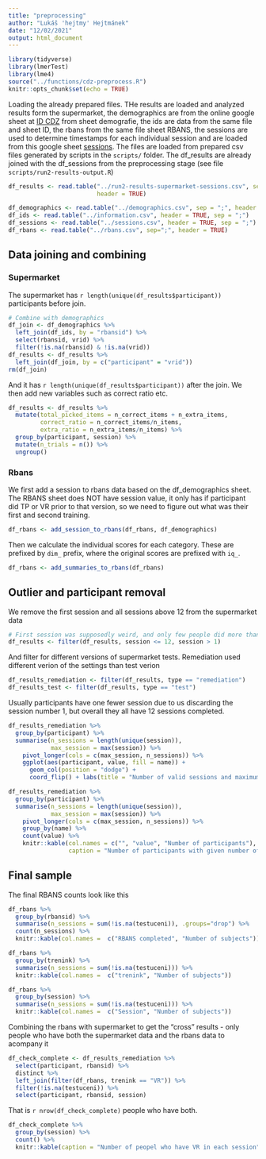 ```yaml
---
title: "preprocessing"
author: "Lukáš 'hejtmy' Hejtmánek"
date: "12/02/2021"
output: html_document
---
```


```r
library(tidyverse)
library(lmerTest)
library(lme4)
source("../functions/cdz-preprocess.R")
knitr::opts_chunk$set(echo = TRUE)
```

Loading the already prepared files. THe results are loaded and analyzed results form the supermarket, the demographics are from the online google sheet at [ID CDZ](https://docs.google.com/spreadsheets/d/1qMdiLYY7EIbNvoRsE5knjBB24zXT7hgJNUCmwMX7IwY/edit#gid=0) from sheet demografie, the ids are data from the same file and sheet ID, the rbans from the same file sheet RBANS, the sessions are used to determine timestamps for each individual session and are loaded from this google sheet [sessions](https://docs.google.com/spreadsheets/d/1rFm8QnjGw3BQuFfMvGiLUa5hMvg3-8iTP8h5DGMZLlc/edit#gid=0). The files are loaded from prepared csv files generated by scripts in the `scripts/` folder. The df_results are already joined with the df_sessions from the preprocessing stage (see file `scripts/run2-results-output.R`)
```r
df_results <- read.table("../run2-results-supermarket-sessions.csv", sep = ";",
                         header = TRUE)

df_demographics <- read.table("../demographics.csv", sep = ";", header = TRUE)
df_ids <- read.table("../information.csv", header = TRUE, sep = ";")
df_sessions <- read.table("../sessions.csv", header = TRUE, sep = ";")
df_rbans <- read.table("../rbans.csv", sep=";", header = TRUE)
```

## Data joining and combining

### Supermarket

The supermarket has `r length(unique(df_results$participant))` participants before join.
```r
# Combine with demographics
df_join <- df_demographics %>%
  left_join(df_ids, by = "rbansid") %>%
  select(rbansid, vrid) %>% 
  filter(!is.na(rbansid) & !is.na(vrid))
df_results <- df_results %>%
  left_join(df_join, by = c("participant" = "vrid"))
rm(df_join)
```

And it has `r length(unique(df_results$participant))` after the join. We then add new variables such as correct ratio etc.

```r
df_results <- df_results %>%
  mutate(total_picked_items = n_correct_items + n_extra_items,
         correct_ratio = n_correct_items/n_items,
         extra_ratio = n_extra_items/n_items) %>%
  group_by(participant, session) %>%
  mutate(n_trials = n()) %>%
  ungroup()
```

### Rbans
We first add a session to rbans data based on the df_demographics sheet. The RBANS sheet does NOT have session value, it only has if participant did TP or VR prior to that version, so we need to figure out what was their first and second training.

```r
df_rbans <- add_session_to_rbans(df_rbans, df_demographics)
```

Then we calculate the individual scores for each category. These are prefixed by `dim_` prefix, where the original scores are prefixed with `iq_`.
```r
df_rbans <- add_summaries_to_rbans(df_rbans)
```

## Outlier and participant removal

We remove the first session and all sessions above 12 from the supermarket data

```r
# First session was supposedly weird, and only few people did more than 12
df_results <- filter(df_results, session <= 12, session > 1)
```

And filter for different versions of supermarket tests. Remediation used different verion of the settings than test verion
```r
df_results_remediation <- filter(df_results, type == "remediation")
df_results_test <- filter(df_results, type == "test")
```

Usually participants have one fewer session due to us discarding the session number 1, but overall they all have 12 sessions completed.

```r
df_results_remediation %>%
  group_by(participant) %>%
  summarise(n_sessions = length(unique(session)),
            max_session = max(session)) %>%
    pivot_longer(cols = c(max_session, n_sessions)) %>%
    ggplot(aes(participant, value, fill = name)) +
      geom_col(position = "dodge") +
      coord_flip() + labs(title = "Number of valid sessions and maximum achieved session")
```

```r
df_results_remediation %>%
  group_by(participant) %>%
  summarise(n_sessions = length(unique(session)),
            max_session = max(session)) %>%
    pivot_longer(cols = c(max_session, n_sessions)) %>%
    group_by(name) %>%
    count(value) %>%
    knitr::kable(col.names = c("", "value", "Number of participants"), 
                 caption = "Number of participants with given number of valid sessions")
```

## Final sample

The final RBANS counts look like this
```r
df_rbans %>%
  group_by(rbansid) %>%
  summarise(n_sessions = sum(!is.na(testuceni)), .groups="drop") %>%
  count(n_sessions) %>%
  knitr::kable(col.names =  c("RBANS completed", "Number of subjects"))

df_rbans %>%
  group_by(trenink) %>%
  summarise(n_sessions = sum(!is.na(testuceni))) %>%
  knitr::kable(col.names =  c("trenink", "Number of subjects"))

df_rbans %>%
  group_by(session) %>%
  summarise(n_sessions = sum(!is.na(testuceni))) %>%
  knitr::kable(col.names =  c("Session", "Number of subjects"))
```

Combining the rbans with supermarket to get the "cross" results - only people who have both the supermarket data and the rbans data to acompany it

```r
df_check_complete <- df_results_remediation %>%
  select(participant, rbansid) %>%
  distinct %>%
  left_join(filter(df_rbans, trenink == "VR")) %>%
  filter(!is.na(testuceni)) %>%
  select(participant, rbansid, session)
```

That is `r nrow(df_check_complete)` people who have both. 

```r
df_check_complete %>%
  group_by(session) %>%
  count() %>%
  knitr::kable(caption = "Number of peopel who have VR in each session")
```
